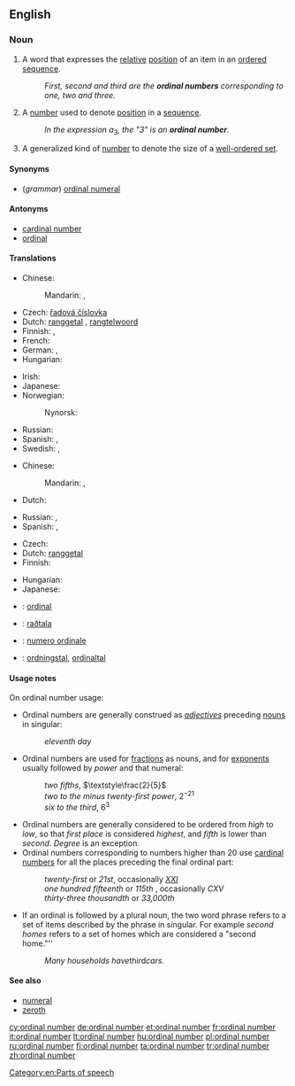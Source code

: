 ==English==
{{wikipedia}}

===Noun===
{{en-noun|head=[[ordinal]] [[number]]}}

# {{context|grammar}} A word that expresses the [[relative]] [[position]] of an item in an [[ordered]] [[sequence]].
#: ''First, second and third are the '''ordinal numbers''' corresponding to one, two and three.''
# {{context|arithmetic}} A [[number]] used to denote [[position]] in a [[sequence]].
#: ''In the expression a<sub>3</sub>, the "3" is an '''ordinal number'''.''
# {{context|mathematics}} A generalized kind of [[number]] to denote the size of a [[well-ordered set]].

====Synonyms====
* (''grammar'') [[ordinal numeral]]

====Antonyms====
* [[cardinal number]]
* [[ordinal]]

====Translations====
{{trans-top|number used to denote relative position in a sequence}}
* Chinese:
*: Mandarin: {{t|cmn|順序數|sc=Hani}},  {{t|cmn|顺序数|tr=shùnxùshù|sc=Hani}}
* Czech: [[řadová číslovka]] {{f}}
* Dutch: [[ranggetal]] {{n}}, [[rangtelwoord]] {{n}}
* Finnish: {{t+|fi|järjestysluku}}, {{t+|fi|ordinaaliluku}}
* French: {{t-|fr|nombre ordinal|m}}
* German: {{t+|de|Ordinalzahl|f}}, {{t+|de|Ordnungszahl|f}}
* Hungarian: {{t+|hu|sorszámnév}}
{{trans-mid}}
* Irish: {{t-|ga|orduimhir|f}}
* Japanese: {{t-|ja|序数詞|tr=じょすうし, josūshi}}
* Norwegian: {{t+|no|ordenstall|n}}
*: Nynorsk: {{t-|nn|rekkjetal|n}}
* Russian: {{t+|ru|порядковое числительное|n|tr=porjádkovoje čislítel’noje}}
* Spanish: {{t-|es|ordinal|m}}, {{t-|es|adjetivo ordinal|m}}
* Swedish: {{t+|sv|ordningstal}},  {{t-|sv|ordinaltal}}
{{trans-bottom}}

{{trans-top|A number used to denote position in a sequence}}
* Chinese:
*: Mandarin: {{t|cmn|序數|sc=Hani}},  {{t|cmn|序数|tr=xùshù|sc=Hani}}
* Dutch: {{t-|nl|ranggetal|n}}
{{trans-mid}}
* Russian: {{t+|ru|порядковый номер|m|tr=porjádkovyj nómer}},{{t+|ru| номер|m|tr=nómer}}
* Spanish: {{t-|es|ordinal|m}}, {{t+|es|número ordinal|m}}
{{trans-bottom}}

{{trans-top|generalized kind of number to denote the size of a well-ordered set}}
* Czech: {{t-|cs|ordinální číslo|n}}
* Dutch: [[ranggetal]] {{n}}
* Finnish: {{t-|fi|ordinaali}}
{{trans-mid}}
* Hungarian: {{t+|hu|rendszám}}
* Japanese: {{t-|ja|順序数|tr=じゅんじょすう, junjosū|sc=Jpan}}
{{trans-bottom}}

{{checktrans-top}}
* {{ttbc|fr}}: [[ordinal]] {{m}}
{{trans-mid}}
* {{ttbc|is}}: [[raðtala]] {{f}}
* {{ttbc|it}}: [[numero ordinale]] {{m}}
* {{ttbc|sv}}: [[ordningstal]], [[ordinaltal]]
{{trans-bottom}}

====Usage notes====
On ordinal number usage:
* Ordinal numbers are generally construed as ''[[adjective]]s'' preceding {{countable}} [[noun]]s in singular:
*: ''eleventh day''
* Ordinal numbers are used for [[fraction]]s as {{countable}} nouns, and for [[exponent]]s usually followed by ''power'' and that numeral:
*: ''two fifths'', <math>\textstyle\frac{2}{5}</math>
*: ''two to the minus twenty-first power'', <math>2^{-21}</math>
*: ''six to the third'', <math>6^3</math>
* Ordinal numbers are generally considered to be ordered from ''high'' to ''low'', so that ''first place'' is considered ''highest'', and ''fifth'' is lower than ''second''. ''Degree'' is an exception.
* Ordinal numbers corresponding to numbers higher than 20 use [[cardinal number]]s for all the places preceding the final ordinal part:
*: ''twenty-first'' or ''21st'', occasionally ''[[XXI]]''
*: ''one hundred fifteenth'' or ''115th'' , occasionally ''CXV''
*: ''thirty-three thousandth'' or ''33,000th''
* If an ordinal is followed by a plural noun, the two word phrase refers to a set of items described by the phrase in singular. For example ''second homes'' refers to a set of homes which are considered a "second home."''
*: ''Many households have ''third'' cars.''

====See also====
* [[numeral]]
* [[zeroth]]

[[Category:en:Parts of speech]]

[[cy:ordinal number]]
[[de:ordinal number]]
[[et:ordinal number]]
[[fr:ordinal number]]
[[it:ordinal number]]
[[lt:ordinal number]]
[[hu:ordinal number]]
[[pl:ordinal number]]
[[ru:ordinal number]]
[[fi:ordinal number]]
[[ta:ordinal number]]
[[tr:ordinal number]]
[[zh:ordinal number]]